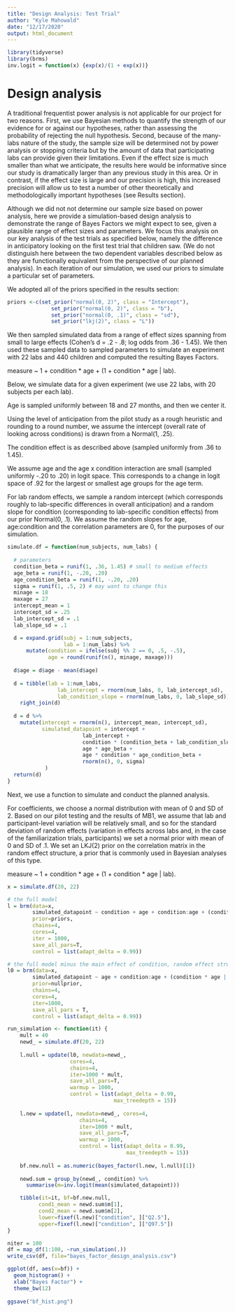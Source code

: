 ```yaml
---
title: "Design Analysis: Test Trial"
author: "Kyle Mahowald"
date: "12/17/2020"
output: html_document
---
```

```r
library(tidyverse)
library(brms)
inv.logit = function(x) {exp(x)/(1 + exp(x))}

```

# Design analysis

A traditional frequentist power analysis is not applicable for our project for two reasons. First, we use Bayesian methods to quantify the strength of our evidence for or against our hypotheses, rather than assessing the probability of rejecting the null hypothesis. Second, because of the many-labs nature of the study, the sample size will be determined not by power analysis or stopping criteria but by the amount of data that participating labs can provide given their limitations. Even if the effect size is much smaller than what we anticipate, the results here would be informative since our study is dramatically larger than any previous study in this area. Or in contrast, if the effect size is large and our precision is high, this increased precision will allow us to test a number of other theoretically and methodologically important hypotheses (see Results section).

Although we did not not determine our sample size based on power analysis, here we provide a simulation-based design analysis to demonstrate the range of Bayes Factors we might expect to see, given a plausible range of effect sizes and parameters. We focus this analysis on our key analysis of the test trials as specified below, namely the difference in anticipatory looking on the first test trial that children saw. (We do not distinguish here between the two dependent variables described below as they are functionally equivalent from the perspective of our planned analysis). In each iteration of our simulation, we used our priors to simulate a particular set of parameters. 

We adopted all of the priors specified in the results section:

```r
priors <-c(set_prior("normal(0, 2)", class = "Intercept"),
              set_prior("normal(0, 2)", class = "b"),
              set_prior("normal(0, .1)", class = "sd"),
              set_prior("lkj(2)", class = "L"))

```


We then sampled simulated data from a range of effect sizes spanning from small to large effects (Cohen’s d = .2 - .8; log odds from .36 - 1.45). We then used these sampled data to sampled parameters to simulate an experiment with 22 labs and 440 children and computed the resulting Bayes Factors.

measure ~ 1 + condition * age + (1 + condition * age | lab).

Below, we simulate data for a given experiment (we use 22 labs, with 20 subjects per each lab).

Age is sampled uniformly between 18 and 27 months, and then we center it.

Using the level of anticipation from the pilot study as a rough heuristic and rounding to a round number, we assume the intercept (overall rate of looking across conditions) is drawn from a Normal(1, .25).

The condition effect is as described above (sampled uniformly from .36 to 1.45).

We assume age and the age x condition interaction are small (sampled uniformly -.20 to .20) in logit space. This corresponds to a change in logit space of .92 for the largest or smallest age groups for the age term.

For lab random effects, we sample a random intercept (which corresponds roughly to lab-specific differences in overall anticipation) and a random slope for condition (corresponding to lab-specific condition effects) from our prior Normal(0, .1). We assume the random slopes for age, age:condition and the correlation parameters are 0, for the purposes of our simulation.

```r
simulate.df = function(num_subjects, num_labs) {
  
  # parameters
  condition_beta = runif(1, .36, 1.45) # small to medium effects
  age_beta = runif(1, -.20, .20) 
  age_condition_beta = runif(1, -.20, .20)
  sigma = runif(1, .5, 2) # may want to change this
  minage = 18
  maxage = 27
  intercept_mean = 1
  intercept_sd = .25
  lab_intercept_sd = .1
  lab_slope_sd = .1

  d = expand.grid(subj = 1:num_subjects,
                  lab = 1:num_labs) %>%
      mutate(condition = ifelse(subj %% 2 == 0, .5, -.5),
             age = round(runif(n(), minage, maxage))) 
  
  d$age = d$age - mean(d$age)
  
  d = tibble(lab = 1:num_labs,
                lab_intercept = rnorm(num_labs, 0, lab_intercept_sd),
                lab_condition_slope = rnorm(num_labs, 0, lab_slope_sd)) %>%
    right_join(d)
  
  d = d %>%
    mutate(intercept = rnorm(n(), intercept_mean, intercept_sd),
           simulated_datapoint = intercept + 
                        lab_intercept + 
                        condition * (condition_beta + lab_condition_slope) + 
                        age * age_beta + 
                        age * condition * age_condition_beta +
                        rnorm(n(), 0, sigma) 
            )
  return(d)
}
```

Next, we use a function to simulate and conduct the planned analysis.

For coefficients, we choose a normal distribution with mean of 0 and SD of 2. Based on our pilot testing and the results of MB1, we assume that lab and participant-level variation will be relatively small, and so for the standard deviation of random effects (variation in effects across labs and, in the case of the familiarization trials, participants) we set a normal prior with mean of 0 and SD of .1. We set an LKJ(2) prior on the correlation matrix in the random effect structure, a prior that is commonly used in Bayesian analyses of this type.

measure ~ 1 + condition * age + (1 + condition * age | lab).

```r

x = simulate.df(20, 22)

# the full model
l = brm(data=x,
        simulated_datapoint ~ condition + age + condition:age + (condition * age | lab),
        prior=priors,
        chains=4,
        cores=4,
        iter = 1000,
        save_all_pars=T,
        control = list(adapt_delta = 0.99))

# the full model minus the main effect of condition, random effect structure the same
l0 = brm(data=x, 
        simulated_datapoint ~ age + condition:age + (condition * age | lab),
        prior=nullprior,
        chains=4,
        cores=4,
        iter=1000,
        save_all_pars = T,
        control = list(adapt_delta = 0.99))

run_simulation <- function(it) {
    mult = 40
    newd_ = simulate.df(20, 22)
    
    l.null = update(l0, newdata=newd_,
                    cores=4,
                    chains=4,
                    iter=1000 * mult,
                    save_all_pars=T,
                    warmup = 1000,
                    control = list(adapt_delta = 0.99,
                                  max_treedepth = 15))
    
    l.new = update(l, newdata=newd_, cores=4,
                       chains=4,
                       iter=1000 * mult,
                       save_all_pars=T,
                       warmup = 1000,
                       control = list(adapt_delta = 0.99,
                                      max_treedepth = 15))
    
    bf.new.null = as.numeric(bayes_factor(l.new, l.null)[1])
    
    newd.sum = group_by(newd_, condition) %>% 
      summarise(m=inv.logit(mean(simulated_datapoint)))

    tibble(it=it, bf=bf.new.null,
          cond1_mean = newd.sum$m[1],
          cond2_mean = newd.sum$m[2],
          lower=fixef(l.new)["condition", ]["Q2.5"], 
          upper=fixef(l.new)["condition", ]["Q97.5"])
}

niter = 100
df = map_df(1:100, ~run_simulation(.))
write_csv(df, file="bayes_factor_design_analysis.csv")

ggplot(df, aes(x=bf)) +
  geom_histogram() +
  xlab("Bayes Factor") +
  theme_bw(12)
  
ggsave("bf_hist.png") 
```